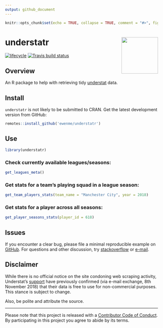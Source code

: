 ```yaml
---
output: github_document
---
```


```r
knitr::opts_chunk$set(echo = TRUE, collapse = TRUE, comment = "#>", fig.path = "man/figures/README-", out.width = "75%")
```

# understatr <img src="man/figures/logo.png" alt="" width="120" align="right" />

[![lifecycle](https://img.shields.io/badge/lifecycle-experimental-orange.svg)](https://www.tidyverse.org/lifecycle/#experimental)
[![Travis build status](https://travis-ci.org/ewenme/understatr.svg?branch=master)](https://travis-ci.org/ewenme/understatr)

## Overview

An R package to help with retrieving tidy [understat](https://understat.com/) data.

## Install

`understatr` is not likely to be submitted to CRAN. Get the latest development version from GitHub:

```r
remotes::install_github('ewenme/understatr')
```

## Use

```r
library(understatr)
```

### Check currently available leagues/seasons:

```r
get_leagues_meta()
```

### Get stats for a team's playing squad in a league season:

```r
get_team_players_stats(team_name = "Manchester City", year = 2018)
```

### Get stats for a player across all seasons:

```r
get_player_seasons_stats(player_id = 618)
```


## Issues

If you encounter a clear bug, please file a minimal reproducible example on [GitHub](https://github.com/ewenme/understatr/issues). For questions and other discussion, try [stackoverflow](https://stackoverflow.com/) or [e-mail](ewenhenderson@gmail.com).

## Disclaimer

While there is no official notice on the site condoning web scraping activity, Understat's [support](support@understat.com) have previously confirmed (via e-mail exchange, 8th November 2018) that their data is free to use for non-commercial purposes. This stance is subject to change. 

Also, be polite and attribute the source.

---
Please note that this project is released with a [Contributor Code of Conduct](CODE_OF_CONDUCT.md).
By participating in this project you agree to abide by its terms.
